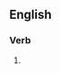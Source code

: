 ==English==

===Verb===
{{head|en|present participle}}

# {{present participle of|rehab|lang=en|nocat=1}}